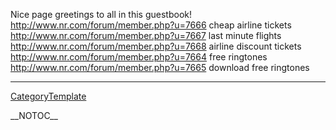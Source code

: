 Nice page greetings to all in this guestbook! http://www.nr.com/forum/member.php?u=7666 cheap airline tickets
http://www.nr.com/forum/member.php?u=7667 last minute flights
http://www.nr.com/forum/member.php?u=7668 airline discount tickets
http://www.nr.com/forum/member.php?u=7664 free ringtones
http://www.nr.com/forum/member.php?u=7665 download free ringtones
----
[[CategoryTemplate]]

__NOTOC__